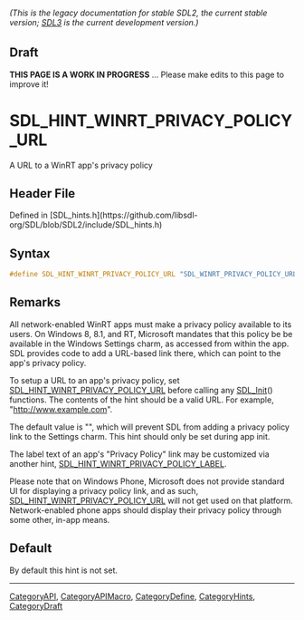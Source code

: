 ====== (This is the legacy documentation for stable SDL2, the current stable version; [https://wiki.libsdl.org/SDL3/ SDL3] is the current development version.) ======

== Draft ==

'''THIS PAGE IS A WORK IN PROGRESS''' ... Please make edits to this page to improve it!


<!-- #*^*^*^*^*See https://wiki.libsdl.org/SGEnumerations for details on editing this page*^*^*^*^* -->
= SDL_HINT_WINRT_PRIVACY_POLICY_URL =

A URL to a WinRT app's privacy policy

== Header File ==

Defined in [SDL_hints.h](https://github.com/libsdl-org/SDL/blob/SDL2/include/SDL_hints.h)

== Syntax ==

<syntaxhighlight lang='c'>
#define SDL_HINT_WINRT_PRIVACY_POLICY_URL "SDL_WINRT_PRIVACY_POLICY_URL"</syntaxhighlight>

== Remarks ==

All network-enabled WinRT apps must make a privacy policy available to its
users. On Windows 8, 8.1, and RT, Microsoft mandates that this policy be be
available in the Windows Settings charm, as accessed from within the app.
SDL provides code to add a URL-based link there, which can point to the
app's privacy policy.

To setup a URL to an app's privacy policy, set
[[SDL_HINT_WINRT_PRIVACY_POLICY_URL]] before calling any [[SDL_Init]]()
functions. The contents of the hint should be a valid URL. For example,
"http://www.example.com".

The default value is "", which will prevent SDL from adding a privacy
policy link to the Settings charm. This hint should only be set during app
init.

The label text of an app's "Privacy Policy" link may be customized via
another hint, [[SDL_HINT_WINRT_PRIVACY_POLICY_LABEL]].

Please note that on Windows Phone, Microsoft does not provide standard UI
for displaying a privacy policy link, and as such,
[[SDL_HINT_WINRT_PRIVACY_POLICY_URL]] will not get used on that platform.
Network-enabled phone apps should display their privacy policy through some
other, in-app means.

== Default ==

By default this hint is not set.

----
[[CategoryAPI]], [[CategoryAPIMacro]], [[CategoryDefine]], [[CategoryHints]], [[CategoryDraft]]
<!-- #See the Style Guide for instructions on editing the footer. -->



